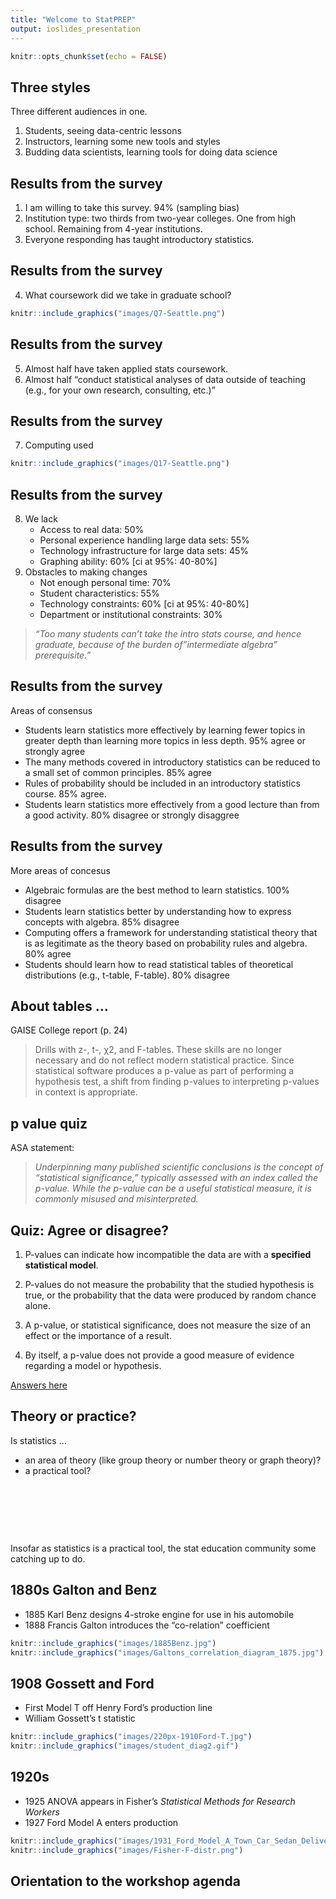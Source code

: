 ```yaml
---
title: "Welcome to StatPREP"
output: ioslides_presentation
---
```


```r
knitr::opts_chunk$set(echo = FALSE)
```

## Three styles

Three different audiences in one.

1. Students, seeing data-centric lessons
2. Instructors, learning some new tools and styles
3. Budding data scientists, learning tools for doing data science

## Results from the survey

1. I am willing to take this survey. 94% (sampling bias) <!-- 100% agree (sampling  bias?) -->
#. Institution type: two thirds from two-year colleges. One from high school. Remaining from 4-year institutions. <!-- about evenly split between two-year and four-year institutions -->
#. Everyone responding has taught introductory statistics.

## Results from the survey

4. What coursework did we take in graduate school?

```r
knitr::include_graphics("images/Q7-Seattle.png")
```

## Results from the survey

5. Almost half have taken applied stats coursework.<!-- 70% of us have never taken applied stats coursework.-->
6. Almost half "conduct statistical analyses of data outside of teaching (e.g., for your own research, consulting, etc.)"

## Results from the survey

7. Computing used

```r
knitr::include_graphics("images/Q17-Seattle.png")
```

## Results from the survey

8. We lack
    - Access to real data: 50% <!-- 80% -->
    - Personal experience handling large data sets: 55%
    - Technology infrastructure for large data sets: 45%
    - Graphing ability: 60% [ci at 95%: 40-80%]
    
#. Obstacles to making changes    
    - Not enough personal time: 70%
    - Student characteristics: 55%
    - Technology constraints: 60% [ci at 95%: 40-80%]
    - Department or institutional constraints: 30%

> *"Too many students can't take the intro stats course, and hence graduate, because of the burden of "intermediate algebra" prerequisite."*

## Results from the survey

Areas of consensus

- Students learn statistics more effectively by learning fewer topics in greater depth than learning more topics in less depth. 95% agree or strongly agree
- The many methods covered in introductory statistics can be reduced to a small set of common principles. 85% agree
- Rules of probability should be included in an introductory statistics course. 85% agree.
- Students learn statistics more effectively from a good lecture than from a good activity. 80% disagree or strongly disaggree


## Results from the survey

More areas of concesus

- Algebraic formulas are the best method to learn statistics. 100% disagree
- Students learn statistics better by understanding how to express concepts with algebra. 85% disagree
- Computing offers a framework for understanding statistical theory that is as legitimate as the theory based on probability rules and algebra. 80% agree
- Students should learn how to read statistical tables of theoretical distributions (e.g., t-table, F-table). 80% disagree

    
## About tables ...

GAISE College report (p. 24)

> Drills with z-, t-, χ2, and F-tables. These skills are no longer necessary and do not reflect modern statistical practice. Since statistical software produces a p-value as part of performing a hypothesis test, a shift from finding p-values to interpreting p-values in context is appropriate.
    
## p value quiz

ASA statement: 

> *Underpinning many published scientific conclusions is the concept of “statistical significance,” typically assessed with an index called the p-value. While the p-value can be a useful statistical measure, it is commonly misused and misinterpreted.*

## Quiz: Agree or disagree?

1. P-values can indicate how incompatible the data are with a **specified statistical model**.

2. P-values do not measure the probability that the studied hypothesis is true, or the probability that the data were produced by random chance alone.

3. A p-value, or statistical significance, does not measure the size of an effect or the importance of a result.

4. By itself, a p-value does not provide a good measure of evidence regarding a model or hypothesis.

[Answers here](https://amstat.tandfonline.com/doi/pdf/10.1080/00031305.2016.1154108?needAccess=true)

## Theory or practice?

Is statistics ...

* an area of theory (like group theory or number theory or graph theory)?
* a practical tool?


<br>

<br>

<br>

Insofar as statistics is a practical tool, the stat education community some catching up to do.

## 1880s Galton and Benz

- 1885 Karl Benz designs 4-stroke engine for use in his automobile
- 1888 Francis Galton introduces the "co-relation" coefficient 

```r
knitr::include_graphics("images/1885Benz.jpg")
knitr::include_graphics("images/Galtons_correlation_diagram_1875.jpg")
```

## 1908 Gossett and Ford

- First Model T off Henry Ford's production line
- William Gossett's t statistic  

```r
knitr::include_graphics("images/220px-1910Ford-T.jpg")
knitr::include_graphics("images/student_diag2.gif")
```

## 1920s

- 1925 ANOVA appears in Fisher's *Statistical Methods for Research Workers*  
- 1927 Ford Model A enters production

```r
knitr::include_graphics("images/1931_Ford_Model_A_Town_Car_Sedan_Delivery.jpg")
knitr::include_graphics("images/Fisher-F-distr.png")
```

## Orientation to the workshop agenda
